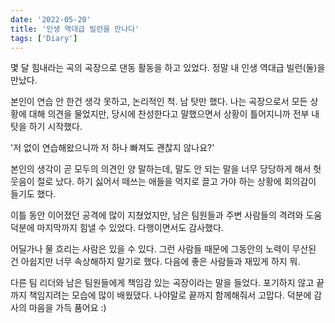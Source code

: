 ```yaml
---
date: '2022-05-20'
title: '인생 역대급 빌런을 만나다'
tags: ['Diary']
---
```


몇 달 힘내라는 곡의 곡장으로 댄동 활동을 하고 있었다.
정말 내 인생 역대급 빌런(둘)을 만났다.

본인이 연습 안 한건 생각 못하고, 논리적인 척. 남 탓만 했다.
나는 곡장으로서 모든 상황에 대해 의견을 물었지만, 당시에 찬성한다고 말했으면서
상황이 틀어지니까 전부 내 탓을 하기 시작했다.

'저 없이 연습해왔으니까 저 하나 빠져도 괜찮지 않나요?' 

본인의 생각이 곧 모두의 의견인 양 말하는데, 말도 안 되는 말을 너무 당당하게 해서
헛웃음이 절로 났다. 하기 싫어서 떼쓰는 애들을 억지로 끌고 가야 하는 상황에 회의감이 들기도 했다.

이틀 동안 이어졌던 공격에 많이 지쳤었지만, 
남은 팀원들과 주변 사람들의 격려와 도움 덕분에 마지막까지 힘낼 수 있었다.
다행이면서도 감사했다.

어딜가나 물 흐리는 사람은 있을 수 있다. 
그런 사람들 때문에 그동안의 노력이 무산된 건 아쉽지만 너무 속상해하지 말기로 했다.
다음에 좋은 사람들과 재밌게 하지 뭐.

다른 팀 리더와 남은 팀원들에게 책임감 있는 곡장이라는 말을 들었다.
포기하지 않고 끝까지 책임지려는 모습에 많이 배웠댔다.
나야말로 끝까지 함께해줘서 고맙다. 덕분에 감사의 마음을 가득 품어요 :)